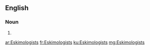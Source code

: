 {{also|eskimologists}}
==English==

===Noun===
{{head|en|noun plural form}}

# {{plural of|Eskimologist|lang=en}}

[[ar:Eskimologists]]
[[fr:Eskimologists]]
[[ku:Eskimologists]]
[[mg:Eskimologists]]